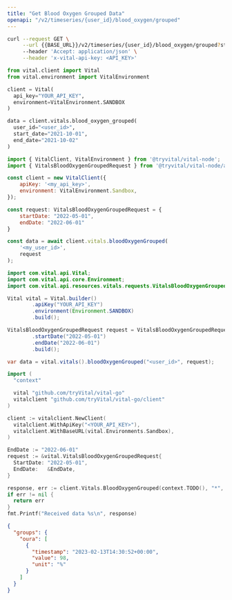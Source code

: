 ```yaml
---
title: "Get Blood Oxygen Grouped Data"
openapi: "/v2/timeseries/{user_id}/blood_oxygen/grouped"
---
```


<RequestExample>

```bash cURL
curl --request GET \
     --url {{BASE_URL}}/v2/timeseries/{user_id}/blood_oxygen/grouped?start_date={{START_DATE}}&end_date={{END_DATE}} \
     --header 'Accept: application/json' \
     --header 'x-vital-api-key: <API_KEY>'
```

```python Python
from vital.client import Vital
from vital.environment import VitalEnvironment

client = Vital(
  api_key="YOUR_API_KEY",
  environment=VitalEnvironment.SANDBOX
)

data = client.vitals.blood_oxygen_grouped(
  user_id="<user_id>", 
  start_date="2021-10-01", 
  end_date="2021-10-02"
)
```

```javascript Node
import { VitalClient, VitalEnvironment } from '@tryvital/vital-node';
import { VitalsBloodOxygenGroupedRequest } from '@tryvital/vital-node/api/resources/vitals';

const client = new VitalClient({
    apiKey: '<my_api_key>',
    environment: VitalEnvironment.Sandbox,
});

const request: VitalsBloodOxygenGroupedRequest = {
    startDate: "2022-05-01",
    endDate: "2022-06-01"
}

const data = await client.vitals.bloodOxygenGrouped(
    '<my_user_id>',
    request
);
```

```java Java
import com.vital.api.Vital;
import com.vital.api.core.Environment;
import com.vital.api.resources.vitals.requests.VitalsBloodOxygenGroupedRequest;

Vital vital = Vital.builder()
        .apiKey("YOUR_API_KEY")
        .environment(Environment.SANDBOX)
        .build();

VitalsBloodOxygenGroupedRequest request = VitalsBloodOxygenGroupedRequest.builder()
        .startDate("2022-05-01")
        .endDate("2022-06-01")
        .build();

var data = vital.vitals().bloodOxygenGrouped("<user_id>", request);
```

```go Go
import (
  "context"

  vital "github.com/tryVital/vital-go"
  vitalclient "github.com/tryVital/vital-go/client"
)

client := vitalclient.NewClient(
  vitalclient.WithApiKey("<YOUR_API_KEY>"),
  vitalclient.WithBaseURL(vital.Environments.Sandbox),
)

EndDate := "2022-06-01"
request := &vital.VitalsBloodOxygenGroupedRequest{
  StartDate: "2022-05-01",
  EndDate:   &EndDate,
}

response, err := client.Vitals.BloodOxygenGrouped(context.TODO(), "*", request)
if err != nil {
  return err
}
fmt.Printf("Received data %s\n", response)
```

</RequestExample>

<ResponseExample>

```json Example
{
  "groups": {
    "oura": [
      {
        "timestamp": "2023-02-13T14:30:52+00:00",
        "value": 98,
        "unit": "%"
      }
    ]
  }
}
```

</ResponseExample>
